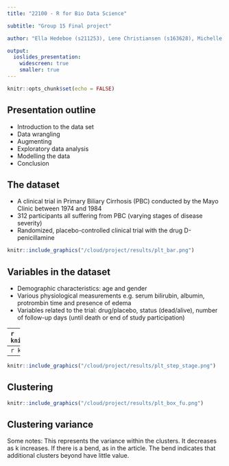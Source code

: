 ```yaml
---
title: "22100 - R for Bio Data Science"

subtitle: "Group 15 Final project"

author: "Ella Hedeboe (s211253), Lene Christiansen (s163628), Michelle Anker Pihl (s174347) and Mie Guldhammer Andersen (s174343)"

output:
  ioslides_presentation:
    widescreen: true
    smaller: true
---
```


<!-- <style> -->

<!-- body > slides { -->
<!--     padding: 0; -->
<!--     margin: -35px 0 0 -270px; -->
<!-- } -->

<!-- slides > slide{ -->
<!--     width: 100vw; -->
<!--     height: 100vh; -->
<!--     border-radius: 0; -->
<!-- } -->

<!-- </style> -->

```r
knitr::opts_chunk$set(echo = FALSE)
```

## Presentation outline 

- Introduction to the data set
- Data wrangling
- Augmenting
- Exploratory data analysis
- Modelling the data
- Conclusion

## The dataset

- A clinical trial in Primary Biliary Cirrhosis (PBC) conducted by the Mayo Clinic between 1974 and 1984
- 312 participants all suffering from PBC (varying stages of disease severity)
- Randomized, placebo-controlled clinical trial with the drug D-penicillamine

```r
knitr::include_graphics("/cloud/project/results/plt_bar.png")
```

## Variables in the dataset

- Demographic characteristics: age and gender
- Various physiological measurements e.g. serum bilirubin, albumin, protrombin time and presence of edema
- Variables related to the trial: drug/placebo, status (dead/alive), number of follow-up days (until death or end of study participation)

---
```r
knitr::include_graphics("/cloud/project/results/plt_histogram.png")
```

## Mayo risk score 

Formula
$$
\small \text{Mayo risk score} = 0.04 \cdot \text{age in years} + 10.87 \cdot log(\text{serum bilirubin in mg/dL}) \\ \small - 22.53 \cdot log(\text{serum albumin in gm/dL}) + 12.38 \cdot log(\text{prothrombin time in seconds}) \\ \small + 10.86 \cdot \text{edema score}
$$
<!-- Convert to risk level  -->

<!-- < 8.5: low risk  -->

<!-- \> 8.5 & < 10: medium risk -->

<!-- \> 10: high risk -->

```r
knitr::include_graphics("/cloud/project/results/plt_bar_mayo.png")
```
      
## Exploratory data analysis

---
```r
knitr::include_graphics("/cloud/project/results/plt_box_age.png")
```

---
```r
knitr::include_graphics("/cloud/project/results/plt_step_stage.png")
```

## Clustering

```r
knitr::include_graphics("/cloud/project/results/plt_box_fu.png")
```

## Clustering variance
Some notes: 
This represents the variance within the clusters. It decreases as k increases.
If there is a bend, as in the article. The bend indicates that additional clusters beyond have little value. 


